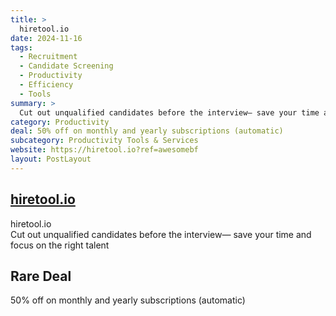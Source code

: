 ```yaml
---
title: >
  hiretool.io
date: 2024-11-16
tags:
  - Recruitment
  - Candidate Screening
  - Productivity
  - Efficiency
  - Tools
summary: >
  Cut out unqualified candidates before the interview— save your time and focus on the right talent
category: Productivity
deal: 50% off on monthly and yearly subscriptions (automatic)
subcategory: Productivity Tools & Services
website: https://hiretool.io?ref=awesomebf
layout: PostLayout
---
```


## [hiretool.io](https://hiretool.io?ref=awesomebf)

hiretool.io <br/>
Cut out unqualified candidates before the interview— save your time and focus on the right talent

## Rare Deal

50% off on monthly and yearly subscriptions (automatic)
